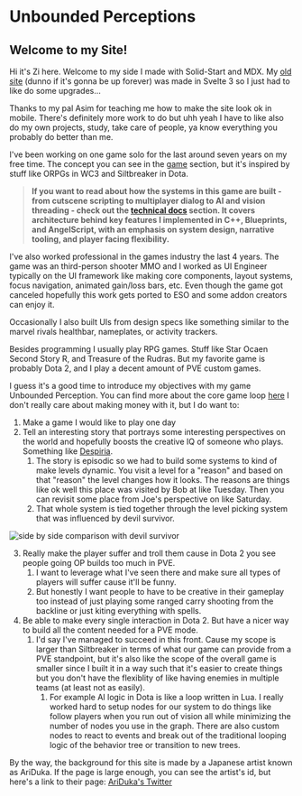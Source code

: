 
<main class="m-2">

<div class="m-2 mdx-content">

# Unbounded Perceptions 
        
## Welcome to my Site!

<Main />

Hi it's Zi here. Welcome to my side I made with Solid-Start and MDX. My [old site](agitated-lalande-f97eb6.netlify.app/) (dunno if it's gonna be up forever) was made in Svelte 3 so I just had to like do some upgrades...

Thanks to my pal Asim for teaching me how to make the site look ok in mobile. There's definitely more work to do but uhh yeah I have to like also do my own projects, study, take care of people, ya know everything you probably do better than me.

I've been working on one game solo for the last around seven years on my free time. The concept you can see in the [game](/game) section, but it's inspired by stuff like ORPGs in WC3 and Siltbreaker in Dota.

>**If you want to read about how the systems in this game are built - from cutscene scripting to multiplayer dialog to AI and vision threading - check out the <A href="/technical docs">technical docs</A>  section. It covers architecture behind key features I implemented in C++, Blueprints, and AngelScript, with an emphasis on system design, narrative tooling, and player facing flexibility.**

I've also worked professional in the games industry the last 4 years. The game was an third-person shooter MMO and I worked as UI Engineer typically on the UI framework like making core components, layout systems, focus navigation, animated gain/loss bars, etc. Even though the game got canceled hopefully this work gets ported to ESO and some addon creators can enjoy it.

Occasionally I also built UIs from design specs like something similar to the marvel rivals healthbar, nameplates, or activity trackers.

Besides programming I usually play RPG games. Stuff like Star Ocaen Second Story R, and Treasure of the Rudras. But my favorite game is probably Dota 2, and I play a decent amount of PVE custom games.

I guess it's a good time to introduce my objectives with my game Unbounded Perception. You can find more about the core game loop [here](/game) I don't really care about making money with it, but I do want to:

1. Make a game I would like to play one day
2. Tell an interesting story that portrays some interesting perspectives on the world and hopefully boosts the creative IQ of someone who plays. Something like [Despiria](https://youtu.be/de-8Vz5Ng0A?si=nC69ojDE1z9fNgi-).
    1. The story is episodic so we had to build some systems to kind of make levels dynamic. You visit a level for a "reason" and based on that "reason" the level changes how it looks. The reasons are things like ok well this place was visited by Bob at like Tuesday. Then you can revisit some place from Joe's perspective on like Saturday.
    2. That whole system is tied together through the level picking system that was influenced by devil survivor.

<img src="images/sidebyside.png" alt="side by side comparison with devil survivor"/>

3. Really make the player suffer and troll them cause in Dota 2 you see people going OP builds too much in PVE. 
    1. I want to leverage what I've seen there and make sure all types of players will suffer cause it'll be funny.
    2. But honestly I want people to have to be creative in their gameplay too instead of just playing some ranged carry shooting from the backline or just kiting everything with spells.
4. Be able to make every single interaction in Dota 2. But have a nicer way to build all the content needed for a PVE mode.
    1. I'd say I've managed to succeed in this front. Cause my scope is larger than Siltbreaker in terms of what our game can provide from a PVE standpoint, but it's also like the scope of the overall game is smaller since I built it in a way such that it's easier to create things but you don't have the flexiblity of like having enemies in multiple teams (at least not as easily).
        1. For example AI logic in Dota is like a loop written in Lua. I really worked hard to setup nodes for our system to do things like follow players when you run out of vision all while minimizing the number of nodes you use in the graph. There are also custom nodes to react to events and break out of the traditional looping logic of the behavior tree or transition to new trees.

By the way, the background for this
site is made by a Japanese artist known as AriDuka. If the page is large
enough, you can see the artist's id, but here's a link to their page:
[AriDuka's Twitter](https://twitter.com/13033303?lang=en)

</div>

</main> 
